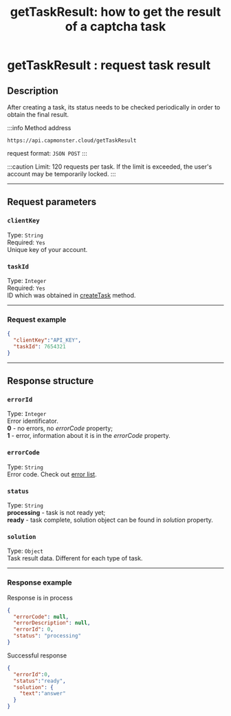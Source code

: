 ﻿---
sidebar_position: 1
sidebar_label: getTaskResult
title: "getTaskResult: how to get the result of a captcha task"
description: "Learn how to use the getTaskResult method in the Capmonster Cloud API to get the result of a task. Detailed description of parameters, responses and sample queries. Fast and convenient captcha solution online!"
---


<ArticleHead slug="api/methods/get-task-result" />

# getTaskResult : request task result
## Description
After creating a task, its status needs to be checked periodically in order to obtain the final result.

:::info Method address
```http
https://api.capmonster.cloud/getTaskResult
```
request format: `JSON POST`
:::

:::caution
Limit: 120 requests per task. If the limit is exceeded, the user's account may be temporarily locked. 
:::

---

## Request parameters

### `clientKey`
Type: `String` <br />
Required: `Yes`<br />
Unique key of your account.

### `taskId`
Type: `Integer` <br />
Required: `Yes`<br />
ID which was obtained in [createTask](./create-task.md) method.

---
### Request example

```json
{
  "clientKey":"API_KEY",
  "taskId": 7654321
}
```
--- 
## Response structure

### `errorId`
Type: `Integer` <br />
Error identificator.<br />**0** - no errors, no *errorCode* property;<br />**1** - error, information about it is in the *errorCode* property.

### `errorCode`
Type: `String` <br />
Error code. Check out [error list](../api-errors.md).

### `status`
Type: `String` <br />
**processing** -  task is not ready yet;<br />**ready** - task complete, solution object can be found in *solution* property.

### `solution`
Type: `Object` <br />
Task result data. Different for each type of task.

---
### Response example

Response is in process

```json
{
  "errorCode": null,
  "errorDescription": null,
  "errorId": 0,
  "status": "processing"
}
```

Successful response

```json
{
  "errorId":0,
  "status":"ready",
  "solution": {
    "text":"answer"
  }
}
```
